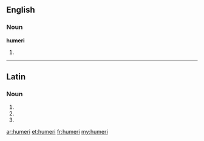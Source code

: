 ==English==

===Noun===
'''humeri'''

# {{anatomy}} {{plural of|[[humerus]]}}

----

==Latin==

===Noun===
{{la-noun-form|humerī}}

# {{inflection of|humerus|humerus|nom|p|lang=la}}
# {{inflection of|humerus|humerus|gen|s|lang=la}}
# {{inflection of|humerus|humerus|voc|p|lang=la}}
{{count page|[[Wiktionary:Page count]]}}

[[ar:humeri]]
[[et:humeri]]
[[fr:humeri]]
[[my:humeri]]